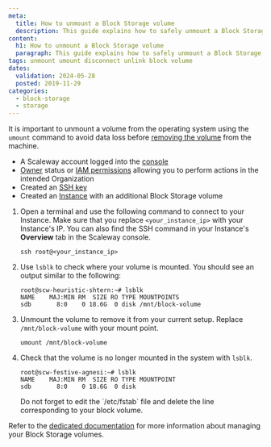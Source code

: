 ```yaml
---
meta:
  title: How to unmount a Block Storage volume
  description: This guide explains how to safely unmount a Block Storage volume from your Scaleway Instance to avoid data loss.
content:
  h1: How to unmount a Block Storage volume
  paragraph: This guide explains how to safely unmount a Block Storage volume from your Scaleway Instance to avoid data loss.
tags: unmount umount disconnect unlink block volume
dates:
  validation: 2024-05-28
  posted: 2019-11-29
categories:
  - block-storage
  - storage
---
```


It is important to unmount a volume from the operating system using the `umount` command to avoid data loss before [removing the volume](/storage/block/how-to/detach-a-volume/) from the machine.

<Macro id="requirements" />

- A Scaleway account logged into the [console](https://console.scaleway.com)
- [Owner](/identity-and-access-management/iam/concepts/#owner) status or [IAM permissions](/identity-and-access-management/iam/concepts/#permission) allowing you to perform actions in the intended Organization
- Created an [SSH key](/identity-and-access-management/organizations-and-projects/how-to/create-ssh-key/)
- Created an [Instance](/compute/instances/how-to/create-an-instance) with an additional Block Storage volume


1. Open a terminal and use the following command to connect to your Instance. Make sure that you replace `<your_instance_ip>` with your Instance's IP. You can also find the SSH command in your Instance's **Overview** tab in the Scaleway console.
    ```
    ssh root@<your_instance_ip>
    ```
2. Use `lsblk` to check where your volume is mounted. You should see an output similar to the following:

    ```
    root@scw-heuristic-shtern:~# lsblk
    NAME    MAJ:MIN RM  SIZE RO TYPE MOUNTPOINTS
    sdb       8:0    0 18.6G  0 disk /mnt/block-volume
    ```
3. Unmount the volume to remove it from your current setup. Replace `/mnt/block-volume` with your mount point.
    ```
    umount /mnt/block-volume
    ```
4.  Check that the volume is no longer mounted in the system with `lsblk`.
    ```
    root@scw-festive-agnesi:~# lsblk
    NAME    MAJ:MIN RM  SIZE RO TYPE MOUNTPOINT
    sdb       8:0    0 18.6G  0 disk
    ```
    <Message type="important">
      Do not forget to edit the `/etc/fstab` file and delete the line corresponding to your block volume.
    </Message>

Refer to the [dedicated documentation](/storage/block/api-cli/managing-a-volume/) for more information about managing your Block Storage volumes.



